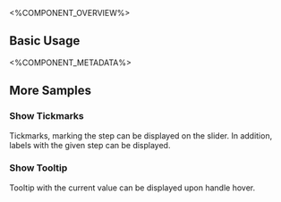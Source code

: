 
<%COMPONENT_OVERVIEW%>

## Basic Usage
<Basic />

<%COMPONENT_METADATA%>

## More Samples

### Show Tickmarks
Tickmarks, marking the step can be displayed on the slider. In addition, labels with the given step can be displayed.

<ShowTickmarks />

### Show Tooltip
Tooltip with the current value can be displayed upon handle hover.

<ShowTooltip />





